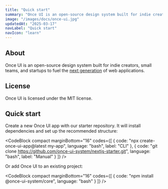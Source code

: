 ```yaml
---
title: "Quick start"
summary: "Once UI is an open-source design system built for indie creators, small teams, and startups to fuel the next generation of web applications."
image: "/images/docs/once-ui.jpg"
updatedAt: "2025-03-17"
navLabel: "Quick start"
navIcon: "learn"
---
```


## About

Once UI is an open-source design system built for indie creators, small teams, and startups to fuel the [next generation](https://lorant.one/work/once-ui) of web applications.

## License

Once UI is licensed under the MIT license.

## Quick start

Create a new Once UI app with our starter repository. It will install dependencies and set up the recommended structure:

<CodeBlock compact marginBottom="16"
codes={[
  {
    code: "npx create-once-ui-app@latest my-app",
    language: "bash",
    label: "CLI"
  },
  {
    code: "git clone https://github.com/once-ui-system/nextjs-starter.git",
    language: "bash",
    label: "Manual"
  }
]} />

Or add Once UI to an existing project:

<CodeBlock compact marginBottom="16" codes={[
  {
    code: "npm install @once-ui-system/core",
    language: "bash"
  }
]} />